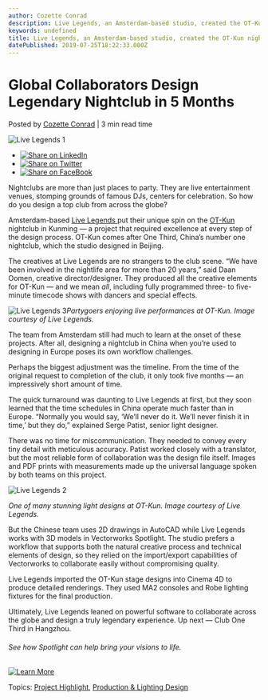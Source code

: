 ```yaml
---
author: Cozette Conrad
description: Live Legends, an Amsterdam-based studio, created the OT-Kun nightclub in China despite a fast turnaround. 
keywords: undefined
title: Live Legends, an Amsterdam-based studio, created the OT-Kun nightclub in China despite a fast turnaround.  
datePublished: 2019-07-25T18:22:33.000Z
---
```

  

# Global Collaborators Design Legendary Nightclub in 5 Months

 Posted by [Cozette Conrad](https://blog.vectorworks.net/author/cozette-conrad) | 3 min read time 

![Live Legends 1](https://blog.vectorworks.net/hubfs/Live%20Legends%201.jpg) 

* [![Share on LinkedIn](https://2659751.fs1.hubspotusercontent-na1.net/hubfs/2659751/michaelDemo/share-LI.png)](http://www.linkedin.com/shareArticle?mini=true&url=https%3A%2F%2Fblog.vectorworks.net%2Fglobal-collaborators-design-legendary-nightclub-in-5-months)
* [![Share on Twitter](https://2659751.fs1.hubspotusercontent-na1.net/hubfs/2659751/michaelDemo/share-TW.png)](https://www.twitter.com/share?text=Global%20Collaborators%20Design%20Legendary%20Nightclub%20in%205%20Months&url=https%3A%2F%2Fblog.vectorworks.net%2Fglobal-collaborators-design-legendary-nightclub-in-5-months&via=PMGTweets)
* [![Share on FaceBook](https://2659751.fs1.hubspotusercontent-na1.net/hubfs/2659751/michaelDemo/share-FB.png)](https://www.facebook.com/sharer/sharer.php?u=https%3A%2F%2Fblog.vectorworks.net%2Fglobal-collaborators-design-legendary-nightclub-in-5-months)

Nightclubs are more than just places to party. They are live entertainment venues, stomping grounds of famous DJs, centers for celebration. So how do you design a top club from across the globe?

Amsterdam-based [Live Legends ](https://www.livelegends.com/)put their unique spin on the [OT-Kun](https://www.livelegends.com/projects/ot-kun/) nightclub in Kunming — a project that required excellence at every step of the design process. OT-Kun comes after One Third, China’s number one nightclub, which the studio designed in Beijing.

The creatives at Live Legends are no strangers to the club scene. “We have been involved in the nightlife area for more than 20 years,” said Daan Oomen, creative director/designer. They produced all the creative elements for OT-Kun — and we mean _all_, including fully programmed three- to five-minute timecode shows with dancers and special effects.

![Live Legends 3](https://blog.vectorworks.net/hs-fs/hubfs/Blog%20Images/190725_OT-Kun%20Live%20Legends/Live%20Legends%203.jpg?width=665&name=Live%20Legends%203.jpg)_Partygoers enjoying live performances at OT-Kun. Image courtesy of Live Legends._

The team from Amsterdam still had much to learn at the onset of these projects. After all, designing a nightclub in China when you’re used to designing in Europe poses its own workflow challenges.

Perhaps the biggest adjustment was the timeline. From the time of the original request to completion of the club, it only took five months — an impressively short amount of time.

The quick turnaround was daunting to Live Legends at first, but they soon learned that the time schedules in China operate much faster than in Europe. “Normally you would say, ‘We’ll never do it. We’ll never finish it in time,’ but they do,” explained Serge Patist, senior light designer.

There was no time for miscommunication. They needed to convey every tiny detail with meticulous accuracy. Patist worked closely with a translator, but the most reliable form of collaboration was the design file itself. Images and PDF prints with measurements made up the universal language spoken by both teams on this project.

![Live Legends 2](https://blog.vectorworks.net/hs-fs/hubfs/Blog%20Images/190725_OT-Kun%20Live%20Legends/Live%20Legends%202.jpg?width=665&name=Live%20Legends%202.jpg)

_One of many stunning light designs at OT-Kun. Image courtesy of Live Legends._

But the Chinese team uses 2D drawings in AutoCAD while Live Legends works with 3D models in Vectorworks Spotlight. The studio prefers a workflow that supports both the natural creative process and technical elements of design, so they relied on the import/export capabilities of Vectorworks to collaborate easily without compromising quality.

Live Legends imported the OT-Kun stage designs into Cinema 4D to produce detailed renderings. They used MA2 consoles and Robe lighting fixtures for the final production.

Ultimately, Live Legends leaned on powerful software to collaborate across the globe and design a truly legendary experience. Up next — Club One Third in Hangzhou.

###### See how Spotlight can help bring your visions to life.

[![Learn More](https://no-cache.hubspot.com/cta/default/3018241/6e0143f2-1b3d-4765-90dc-82c3bb75eb19.png)](https://cta-redirect.hubspot.com/cta/redirect/3018241/6e0143f2-1b3d-4765-90dc-82c3bb75eb19) 

 Topics: [Project Highlight](https://blog.vectorworks.net/topic/project-highlight), [Production & Lighting Design](https://blog.vectorworks.net/topic/production-lighting-design) 

  